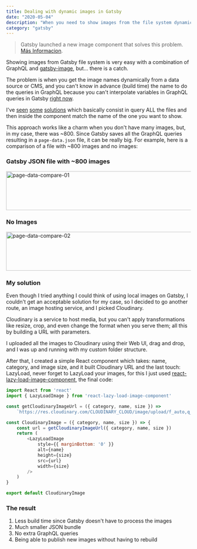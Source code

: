 ```yaml
---
title: Dealing with dynamic images in Gatsby
date: "2020-05-04"
description: "When you need to show images from the file system dynamically, you need to be clever, and sometimes system files are not enough."
category: "gatsby"
---
```


> Gatsby launched a new image component that solves this problem. [Más Informacion](https://gatsbyjs.com/docs/how-to/images-and-media/using-gatsby-plugin-image/).

Showing images from Gatsby file system is very easy with a combination of GraphQL and [gatsby-image](https://www.gatsbyjs.org/packages/gatsby-image/), but... there is a catch.

The problem is when you get the image names dynamically from a data source or CMS, and you can't know in advance (build time) the name to do the queries in GraphQL because you can't interpolate variables in GraphQL queries in Gatsby [right now](https://github.com/gatsbyjs/gatsby/issues/5069).

I've [seen](https://noahgilmore.com/blog/easy-gatsby-image-components/) [some](https://stackoverflow.com/a/56508865) [solutions](https://codebushi.com/using-gatsby-image/) which basically consist in query ALL the files and then inside the component match the name of the one you want to show.

This approach works like a charm when you don't have many images, but, in my case, there was ~800. Since Gatsby saves all the GraphQL queries resulting in a `page-data.json` file, it can be really big. For example, here is a comparison of a file with ~800 images and no images:

### Gatsby JSON file with ~800 images
<Image src="/static/images/blog/dynamic-gatsby-images-an-anternative/page-data-compare-01.jpg" alt="page-data-compare-01" width="904" height="106" />

### No Images
<Image src="/static/images/blog/dynamic-gatsby-images-an-anternative/page-data-compare-02.jpg" alt="page-data-compare-02" width="904" height="106" />

### My solution
Even though I tried anything I could think of using local images on Gatsby, I couldn't get an acceptable solution for my case, so I decided to go another route, an image hosting service, and I picked Cloudinary.

Cloudinary is a service to host media, but you can't apply transformations like resize, crop, and even change the format when you serve them; all this by building a URL with parameters.

I uploaded all the images to Cloudinary using their Web UI, drag and drop, and I was up and running with my custom folder structure.

After that, I created a simple React component which takes: name, category, and image size, and it built Cloudinary URL and the last touch: LazyLoad, never forget to LazyLoad your images, for this I just used [react-lazy-load-image-component](https://www.npmjs.com/package/react-lazy-load-image-component), the final code:

```javascript
import React from 'react'
import { LazyLoadImage } from 'react-lazy-load-image-component'

const getCloudinaryImageUrl = ({ category, name, size }) =>
    `https://res.cloudinary.com/CLOUDINARY_CLOUD/image/upload/f_auto,q_auto,c_pad,w_${size},h_${size}/lapulpe/${category}/${name}`

const CloudinaryImage = ({ category, name, size }) => {
    const url = getCloudinaryImageUrl({ category, name, size })
    return (
        <LazyLoadImage
            style={{ marginBottom: '0' }}
            alt={name}
            height={size}
            src={url}
            width={size}
        />
    )
}

export default CloudinaryImage
```

### The result

1. Less build time since Gatsby doesn't have to process the images
2. Much smaller JSON bundle
3. No extra GraphQL queries
4. Being able to publish new images without having to rebuild